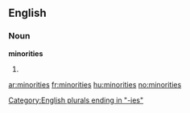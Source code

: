 ==English==

===Noun===
'''minorities'''

# {{plural of|[[minority]]}}

[[Category:English plurals ending in "-ies"]]

[[ar:minorities]]
[[fr:minorities]]
[[hu:minorities]]
[[no:minorities]]